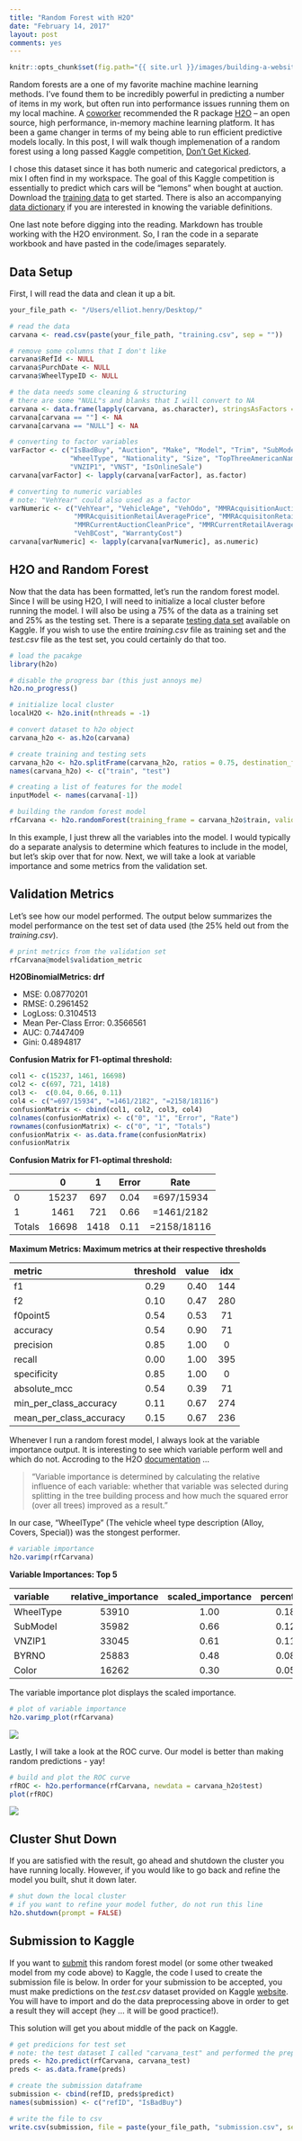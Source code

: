 ```yaml
---
title: "Random Forest with H2O"
date: "February 14, 2017"
layout: post
comments: yes
---
```


```r
knitr::opts_chunk$set(fig.path="{{ site.url }}/images/building-a-website-with-r-markdown")
```

Random forests are a one of my favorite machine machine learning methods. I've found them to be incredibly powerful in predicting a number of items in my work, but often run into performance issues running them on my local machine. A [coworker](http://www.spencerdavison.com/) recommended the R package [H2O](https://cran.r-project.org/web/packages/h2o/h2o.pdf) -- an open source, high performance, in-memory machine learning platform. It has been a game changer in terms of my being able to run efficient predictive models locally. In this post, I will walk though implemenation of a random forest using a long passed Kaggle competition, [Don't Get Kicked](https://www.kaggle.com/c/DontGetKicked). 

I chose this dataset since it has both numeric and categorical predictors, a mix I often find in my workspace. The goal of this Kaggle competition is essentially to predict which cars will be "lemons" when bought at auction. Download the [training data](https://www.kaggle.com/c/DontGetKicked/download/training.csv) to get started. There is also an accompanying [data dictionary](https://www.kaggle.com/c/DontGetKicked/download/Carvana_Data_Dictionary.txt) if you are interested in knowing the variable definitions.

One last note before digging into the reading. Markdown has trouble working with the H2O environment. So, I ran the code in a separate workbook and have pasted in the code/images separately.

## Data Setup

First, I will read the data and clean it up a bit.

```r
your_file_path <- "/Users/elliot.henry/Desktop/"
```

```r
# read the data
carvana <- read.csv(paste(your_file_path, "training.csv", sep = ""))

# remove some columns that I don't like
carvana$RefId <- NULL
carvana$PurchDate <- NULL
carvana$WheelTypeID <- NULL

# the data needs some cleaning & structuring
# there are some "NULL"s and blanks that I will convert to NA
carvana <- data.frame(lapply(carvana, as.character), stringsAsFactors = FALSE)
carvana[carvana == ""] <- NA
carvana[carvana == "NULL"] <- NA

# converting to factor variables
varFactor <- c("IsBadBuy", "Auction", "Make", "Model", "Trim", "SubModel", "Color", "Transmission",
               "WheelType", "Nationality", "Size", "TopThreeAmericanName", "PRIMEUNIT", "AUCGUART", "BYRNO",
               "VNZIP1", "VNST", "IsOnlineSale")
carvana[varFactor] <- lapply(carvana[varFactor], as.factor)

# converting to numeric variables
# note: "VehYear" could also used as a factor
varNumeric <- c("VehYear", "VehicleAge", "VehOdo", "MMRAcquisitionAuctionAveragePrice", "MMRAcquisitionAuctionCleanPrice",
                "MMRAcquisitionRetailAveragePrice", "MMRAcquisitonRetailCleanPrice", "MMRCurrentAuctionAveragePrice", 
                "MMRCurrentAuctionCleanPrice", "MMRCurrentRetailAveragePrice", "MMRCurrentRetailCleanPrice",
                "VehBCost", "WarrantyCost")
carvana[varNumeric] <- lapply(carvana[varNumeric], as.numeric)
```

## H2O and Random Forest

Now that the data has been formatted, let's run the random forest model. Since I will be using H2O, I will need to initialize a local cluster before running the model. I will also be using a 75% of the data as a training set and 25% as the testing set. There is a separate [testing data set](https://www.kaggle.com/c/DontGetKicked/download/test.csv) available on Kaggle. If you wish to use the entire *training.csv* file as training set and the *test.csv* file as the test set, you could certainly do that too.

```r
# load the pacakge
library(h2o)

# disable the progress bar (this just annoys me)
h2o.no_progress()

# initialize local cluster
localH2O <- h2o.init(nthreads = -1)

# convert dataset to h2o object
carvana_h2o <- as.h2o(carvana)

# create training and testing sets
carvana_h2o <- h2o.splitFrame(carvana_h2o, ratios = 0.75, destination_frames = c("train", "test"))
names(carvana_h2o) <- c("train", "test")

# creating a list of features for the model
inputModel <- names(carvana[-1])

# building the random forest model
rfCarvana <- h2o.randomForest(training_frame = carvana_h2o$train, validation_frame = carvana_h2o$test, x = inputModel, y = "IsBadBuy", ntrees = 100, stopping_rounds = 2)
```

In this example, I just threw all the variables into the model. I would typically do a separate analysis to determine which features to include in the model, but let's skip over that for now. Next, we will take a look at variable importance and some metrics from the validation set.

## Validation Metrics

Let's see how our model performed. The output below summarizes the model performance on the test set of data used (the 25% held out from the *training.csv*).

```r
# print metrics from the validation set
rfCarvana@model$validation_metric
```

**H2OBinomialMetrics: drf**

* MSE:  0.08770201
* RMSE:  0.2961452
* LogLoss:  0.3104513
* Mean Per-Class Error:  0.3566561
* AUC:  0.7447409
* Gini:  0.4894817

**Confusion Matrix for F1-optimal threshold:**

```r
col1 <- c(15237, 1461, 16698)
col2 <- c(697, 721, 1418)
col3 <-  c(0.04, 0.66, 0.11)
col4 <- c("=697/15934", "=1461/2182", "=2158/18116")
confusionMatrix <- cbind(col1, col2, col3, col4)
colnames(confusionMatrix) <- c("0", "1", "Error", "Rate")
rownames(confusionMatrix) <- c("0", "1", "Totals")
confusionMatrix <- as.data.frame(confusionMatrix)
confusionMatrix
```

**Confusion Matrix for F1-optimal threshold:**

|      |       **0** |   **1** |   **Error**   |      **Rate**    |
|:-----|:-----------:|:-------:|:-------------:|:----------------:|
| 0    |       15237 |      697|     0.04      |     =697/15934   |
| 1    |      1461   |     721 |     0.66      |      =1461/2182  |
|Totals|      16698  |     1418|     0.11      |     =2158/18116  |

**Maximum Metrics: Maximum metrics at their respective thresholds**

| **metric**                 | **threshold** |   **value**  | **idx**  |
|:---------------------------|:-------------:|:------------:|:--------:|
|f1                          | 0.29          | 0.40         | 144      |
|f2                          | 0.10          |0.47          | 280      |
|f0point5                    | 0.54          |0.53          | 71       |
|accuracy                    | 0.54          |0.90          | 71       |
|precision                   | 0.85          |1.00          |  0       |
|recall                      |  0.00         |1.00          | 395      |
|specificity                 |  0.85         |1.00          | 0        |
|absolute_mcc                | 0.54          |0.39          | 71       |
|min_per_class_accuracy      | 0.11          |0.67          | 274      |
|mean_per_class_accuracy     | 0.15          |0.67          | 236      |

Whenever I run a random forest model, I always look at the variable importance output. It is interesting to see which variable perform well and which do not. Accroding to the H2O [documentation](http://h2o-release.s3.amazonaws.com/h2o/rel-tverberg/4/docs-website/h2o-docs/data-science/drf.html) ... 

> "Variable importance is determined by calculating the relative influence of each variable: whether that variable was selected during splitting in the tree building process and how much the squared error (over all trees) improved as a result."

In our case, "WheelType" (The vehicle wheel type description (Alloy, Covers, Special)) was the stongest performer.

```r
# variable importance
h2o.varimp(rfCarvana)
```

**Variable Importances: Top 5**

| **variable** | **relative_importance** | **scaled_importance** | **percentage** |
|:-------------|:-----------------------:|:---------------------:|:--------------:|
| WheelType    |        53910            |          1.00         | 0.18           |
| SubModel     |        35982            |          0.66         | 0.12           |
| VNZIP1       |     33045               |     0.61              |  0.11          |
| BYRNO        |   25883                 |     0.48              | 0.08           |
| Color        |       16262             |         0.30          |0.05            |

The variable importance plot displays the scaled importance.

```r
# plot of variable importance
h2o.varimp_plot(rfCarvana)
```

<img align="center" src="http://ehenry09.github.io/images/random-forest-with-h2o-var-imp.png">

Lastly, I will take a look at the ROC curve. Our model is better than making random predictions - yay!

```r
# build and plot the ROC curve
rfROC <- h2o.performance(rfCarvana, newdata = carvana_h2o$test)
plot(rfROC)
```

<img align="center" src="http://ehenry09.github.io/images/random-forest-with-h2o-roc.png">

## Cluster Shut Down

If you are satisfied with the result, go ahead and shutdown the cluster you have running locally. However, if you would like to go back and refine the model you built, shut it down later. 

```r
# shut down the local cluster
# if you want to refine your model futher, do not run this line
h2o.shutdown(prompt = FALSE)
```

## Submission to Kaggle

If you want to [submit](https://www.kaggle.com/c/DontGetKicked/submissions/attach) this random forest model (or some other tweaked model from my code above) to Kaggle, the code I used to create the submission file is below. In order for your submission to be accepted, you must make predictions on the *test.csv* dataset provided on Kaggle [website](https://www.kaggle.com/c/DontGetKicked/data). You will have to import and do the data preprocessing above in order to get a result they will accept (hey ... it will be good practice!).

This solution will get you about middle of the pack on Kaggle.

```r
# get predicions for test set
# note: the test dataset I called "carvana_test" and performed the preprocessing above
preds <- h2o.predict(rfCarvana, carvana_test) 
preds <- as.data.frame(preds)

# create the submission dataframe
submission <- cbind(refID, preds$predict)
names(submission) <- c("refID", "IsBadBuy")

# write the file to csv
write.csv(submission, file = paste(your_file_path, "submission.csv", sep = ""), row.names = FALSE)
```